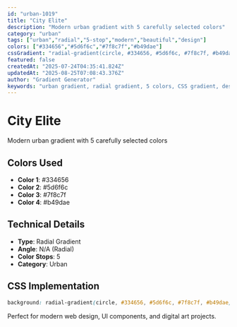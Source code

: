 ```yaml
---
id: "urban-1019"
title: "City Elite"
description: "Modern urban gradient with 5 carefully selected colors"
category: "urban"
tags: ["urban","radial","5-stop","modern","beautiful","design"]
colors: ["#334656","#5d6f6c","#7f8c7f","#b49dae"]
cssGradient: "radial-gradient(circle, #334656, #5d6f6c, #7f8c7f, #b49dae)"
featured: false
createdAt: "2025-07-24T04:35:41.824Z"
updatedAt: "2025-08-25T07:08:43.376Z"
author: "Gradient Generator"
keywords: "urban gradient, radial gradient, 5 colors, CSS gradient, design, #334656, #5d6f6c, #7f8c7f, #b49dae"
---
```


# City Elite

Modern urban gradient with 5 carefully selected colors

## Colors Used
- **Color 1**: #334656
- **Color 2**: #5d6f6c
- **Color 3**: #7f8c7f
- **Color 4**: #b49dae

## Technical Details
- **Type**: Radial Gradient
- **Angle**: N/A (Radial)
- **Color Stops**: 5
- **Category**: Urban

## CSS Implementation
```css
background: radial-gradient(circle, #334656, #5d6f6c, #7f8c7f, #b49dae);
```

Perfect for modern web design, UI components, and digital art projects.
